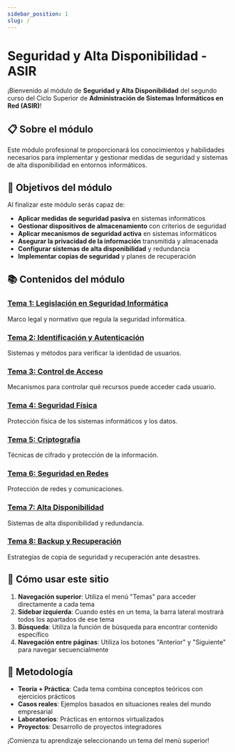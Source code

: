 ```yaml
---
sidebar_position: 1
slug: /
---
```


# Seguridad y Alta Disponibilidad - ASIR

¡Bienvenido al módulo de **Seguridad y Alta Disponibilidad** del segundo curso del Ciclo Superior de **Administración de Sistemas Informáticos en Red (ASIR)**!

## 📋 Sobre el módulo

Este módulo profesional te proporcionará los conocimientos y habilidades necesarios para implementar y gestionar medidas de seguridad y sistemas de alta disponibilidad en entornos informáticos.

## 🎯 Objetivos del módulo

Al finalizar este módulo serás capaz de:

- **Aplicar medidas de seguridad pasiva** en sistemas informáticos
- **Gestionar dispositivos de almacenamiento** con criterios de seguridad
- **Aplicar mecanismos de seguridad activa** en sistemas informáticos
- **Asegurar la privacidad de la información** transmitida y almacenada
- **Configurar sistemas de alta disponibilidad** y redundancia
- **Implementar copias de seguridad** y planes de recuperación

## 📚 Contenidos del módulo

### [Tema 1: Legislación en Seguridad Informática](/docs/tema-01-legislacion/introduccion)
Marco legal y normativo que regula la seguridad informática.

### [Tema 2: Identificación y Autenticación](/docs/tema-02-identificacion-autenticacion/conceptos-basicos)
Sistemas y métodos para verificar la identidad de usuarios.

### [Tema 3: Control de Acceso](/docs/tema-03-control-acceso/introduccion)
Mecanismos para controlar qué recursos puede acceder cada usuario.

### [Tema 4: Seguridad Física](/docs/tema-04-seguridad-fisica/introduccion)
Protección física de los sistemas informáticos y los datos.

### [Tema 5: Criptografía](/docs/tema-05-criptografia/fundamentos)
Técnicas de cifrado y protección de la información.

### [Tema 6: Seguridad en Redes](/docs/tema-06-seguridad-redes/introduccion)
Protección de redes y comunicaciones.

### [Tema 7: Alta Disponibilidad](/docs/tema-07-alta-disponibilidad/conceptos)
Sistemas de alta disponibilidad y redundancia.

### [Tema 8: Backup y Recuperación](/docs/tema-08-backup-recuperacion/introduccion)
Estrategias de copia de seguridad y recuperación ante desastres.

## 🚀 Cómo usar este sitio

1. **Navegación superior**: Utiliza el menú "Temas" para acceder directamente a cada tema
2. **Sidebar izquierda**: Cuando estés en un tema, la barra lateral mostrará todos los apartados de ese tema
3. **Búsqueda**: Utiliza la función de búsqueda para encontrar contenido específico
4. **Navegación entre páginas**: Utiliza los botones "Anterior" y "Siguiente" para navegar secuencialmente

## 📖 Metodología

- **Teoría + Práctica**: Cada tema combina conceptos teóricos con ejercicios prácticos
- **Casos reales**: Ejemplos basados en situaciones reales del mundo empresarial  
- **Laboratorios**: Prácticas en entornos virtualizados
- **Proyectos**: Desarrollo de proyectos integradores

¡Comienza tu aprendizaje seleccionando un tema del menú superior!